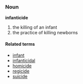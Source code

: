 ===Noun===
'''infanticide'''

# the killing of an infant
# the practice of killing newborns

====Related terms====
*[[infant]]
*[[infanticidal]]
*[[homicide]]
*[[regicide]]
*[[suicide]]